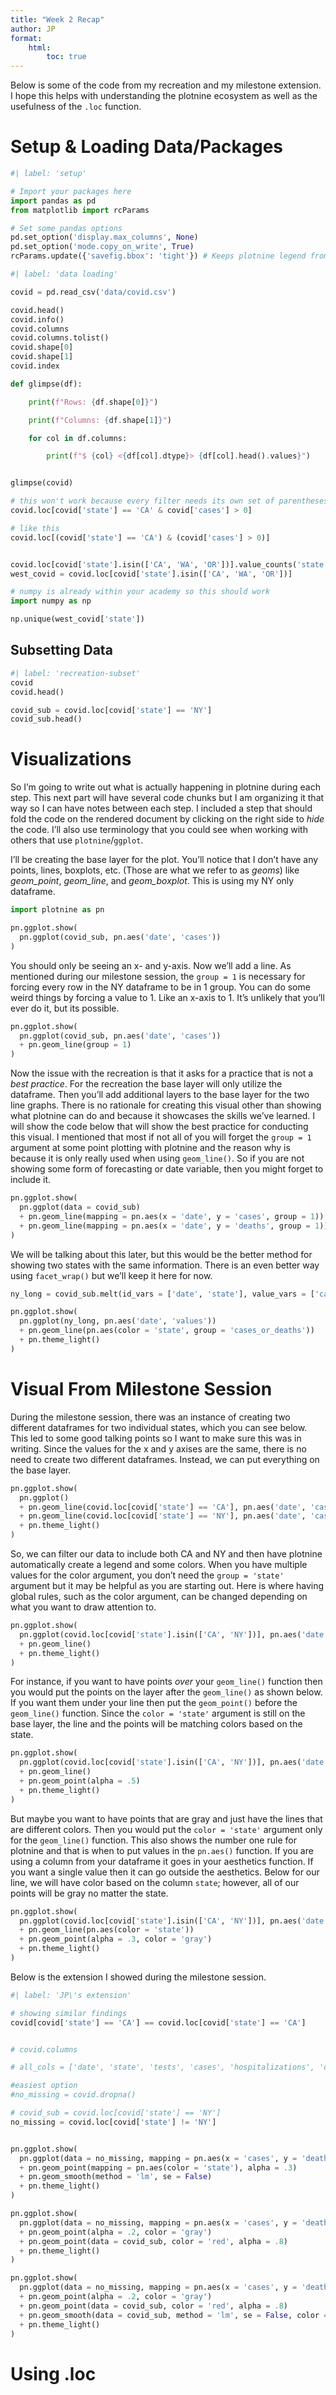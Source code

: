 ```yaml
---
title: "Week 2 Recap"
author: JP
format: 
    html:
        toc: true
---
```


Below is some of the code from my recreation and my milestone extension. I hope this helps with understanding the plotnine ecosystem as well as the usefulness of the `.loc` function.

# Setup & Loading Data/Packages

```python
#| label: 'setup'

# Import your packages here
import pandas as pd
from matplotlib import rcParams

# Set some pandas options
pd.set_option('display.max_columns', None)
pd.set_option('mode.copy_on_write', True)
rcParams.update({'savefig.bbox': 'tight'}) # Keeps plotnine legend from being cut off
```

```python
#| label: 'data loading'

covid = pd.read_csv('data/covid.csv')

covid.head()
covid.info()
covid.columns
covid.columns.tolist()
covid.shape[0]
covid.shape[1]
covid.index

def glimpse(df):

    print(f"Rows: {df.shape[0]}")

    print(f"Columns: {df.shape[1]}")

    for col in df.columns:

        print(f"$ {col} <{df[col].dtype}> {df[col].head().values}")


glimpse(covid)

# this won't work because every filter needs its own set of parentheses
covid.loc[covid['state'] == 'CA' & covid['cases'] > 0]

# like this
covid.loc[(covid['state'] == 'CA') & (covid['cases'] > 0)]


covid.loc[covid['state'].isin(['CA', 'WA', 'OR'])].value_counts('state')
west_covid = covid.loc[covid['state'].isin(['CA', 'WA', 'OR'])]

# numpy is already within your academy so this should work
import numpy as np

np.unique(west_covid['state'])
```

## Subsetting Data

```python
#| label: 'recreation-subset'
covid
covid.head()

covid_sub = covid.loc[covid['state'] == 'NY']
covid_sub.head()
```

# Visualizations

So I'm going to write out what is actually happening in plotnine during each step. This next part will have several code chunks but I am organizing it that way so I can have notes between each step. I included a step that should fold the code on the rendered document by clicking on the right side to *hide* the code. I'll also use terminology that you could see when working with others that use `plotnine`/`ggplot`.

I'll be creating the base layer for the plot. You'll notice that I don't have any points, lines, boxplots, etc. (Those are what we refer to as *geoms*) like *geom_point*, *geom_line*, and *geom_boxplot*. This is using my NY only dataframe.

```python
import plotnine as pn

pn.ggplot.show(
  pn.ggplot(covid_sub, pn.aes('date', 'cases'))
)
```

You should only be seeing an x- and y-axis. Now we'll add a line. As mentioned during our milestone session, the `group = 1` is necessary for forcing every row in the NY dataframe to be in 1 group. You can do some weird things by forcing a value to 1. Like an x-axis to 1. It's unlikely that you'll ever do it, but its possible. 

```python
pn.ggplot.show(
  pn.ggplot(covid_sub, pn.aes('date', 'cases'))
  + pn.geom_line(group = 1)
)
```

Now the issue with the recreation is that it asks for a practice that is not a *best practice*. For the recreation the base layer will only utilize the dataframe. Then you'll add additional layers to the base layer for the two line graphs. There is no rationale for creating this visual other than showing what plotnine can do and because it showcases the skills we've learned. I will show the code below that will show the best practice for conducting this visual. I mentioned that most if not all of you will forget the `group = 1` argument at some point plotting with plotnine and the reason why is because it is only really used when using `geom_line()`. So if you are not showing some form of forecasting or date variable, then you might forget to include it. 

```python
pn.ggplot.show(
  pn.ggplot(data = covid_sub)
  + pn.geom_line(mapping = pn.aes(x = 'date', y = 'cases', group = 1))
  + pn.geom_line(mapping = pn.aes(x = 'date', y = 'deaths', group = 1))
)

```

We will be talking about this later, but this would be the better method for showing two states with the same information. There is an even better way using `facet_wrap()` but we'll keep it here for now. 

```python
ny_long = covid_sub.melt(id_vars = ['date', 'state'], value_vars = ['cases', 'deaths'], var_name = 'cases_or_deaths', value_name = 'values')

pn.ggplot.show(
  pn.ggplot(ny_long, pn.aes('date', 'values'))
  + pn.geom_line(pn.aes(color = 'state', group = 'cases_or_deaths'))
  + pn.theme_light()
)
```

# Visual From Milestone Session

During the milestone session, there was an instance of creating two different dataframes for two individual states, which you can see below. This led to some good talking points so I want to make sure this was in writing. Since the values for the x and y axises are the same, there is no need to create two different dataframes. Instead, we can put everything on the base layer.  

```python
pn.ggplot.show(
  pn.ggplot()
  + pn.geom_line(covid.loc[covid['state'] == 'CA'], pn.aes('date', 'cases', group = 1, color = 'state'))
  + pn.geom_line(covid.loc[covid['state'] == 'NY'], pn.aes('date', 'cases', group = 1, color = 'state'))
  + pn.theme_light()
)
```

So, we can filter our data to include both CA and NY and then have plotnine automatically create a legend and some colors. When you have multiple values for the color argument, you don't need the `group = 'state'` argument but it may be helpful as you are starting out. Here is where having global rules, such as the color argument, can be changed depending on what you want to draw attention to.

```python
pn.ggplot.show(
  pn.ggplot(covid.loc[covid['state'].isin(['CA', 'NY'])], pn.aes('date', 'cases', color = 'state', group = 'state'))
  + pn.geom_line() 
  + pn.theme_light()
)

```

For instance, if you want to have points *over* your `geom_line()` function then you would put the points on the layer after the `geom_line()` as shown below. If you want them under your line then put the `geom_point()` before the `geom_line()` function. Since the `color = 'state'` argument is still on the base layer, the line and the points will be matching colors based on the state. 

```python
pn.ggplot.show(
  pn.ggplot(covid.loc[covid['state'].isin(['CA', 'NY'])], pn.aes('date', 'cases', color = 'state', group = 'state'))
  + pn.geom_line() 
  + pn.geom_point(alpha = .5)
  + pn.theme_light()
)

```

But maybe you want to have points that are gray and just have the lines that are different colors. Then you would put the `color = 'state'` argument only for the `geom_line()` function. This also shows the number one rule for plotnine and that is when to put values in the `pn.aes()` function. If you are using a column from your dataframe it goes in your aesthetics function. If you want a single value then it can go outside the aesthetics. Below for our line, we will have color based on the column `state`; however, all of our points will be gray no matter the state.  

```python
pn.ggplot.show(
  pn.ggplot(covid.loc[covid['state'].isin(['CA', 'NY'])], pn.aes('date', 'cases'))
  + pn.geom_line(pn.aes(color = 'state')) 
  + pn.geom_point(alpha = .3, color = 'gray')
  + pn.theme_light()
)
```

Below is the extension I showed during the milestone session. 

```python
#| label: 'JP\'s extension'

# showing similar findings
covid[covid['state'] == 'CA'] == covid.loc[covid['state'] == 'CA']


# covid.columns

# all_cols = ['date', 'state', 'tests', 'cases', 'hospitalizations', 'deaths']

#easiest option
#no_missing = covid.dropna()

# covid_sub = covid.loc[covid['state'] == 'NY']
no_missing = covid.loc[covid['state'] != 'NY']


pn.ggplot.show(
  pn.ggplot(data = no_missing, mapping = pn.aes(x = 'cases', y = 'deaths')) 
  + pn.geom_point(mapping = pn.aes(color = 'state'), alpha = .3)
  + pn.geom_smooth(method = 'lm', se = False)
  + pn.theme_light()
)

pn.ggplot.show(
  pn.ggplot(data = no_missing, mapping = pn.aes(x = 'cases', y = 'deaths'))
  + pn.geom_point(alpha = .2, color = 'gray')
  + pn.geom_point(data = covid_sub, color = 'red', alpha = .8)
  + pn.theme_light()
)

pn.ggplot.show(
  pn.ggplot(data = no_missing, mapping = pn.aes(x = 'cases', y = 'deaths'))
  + pn.geom_point(alpha = .2, color = 'gray')
  + pn.geom_point(data = covid_sub, color = 'red', alpha = .8)
  + pn.geom_smooth(data = covid_sub, method = 'lm', se = False, color = 'red')
  + pn.theme_light()
)
```

# Using .loc

```python

```